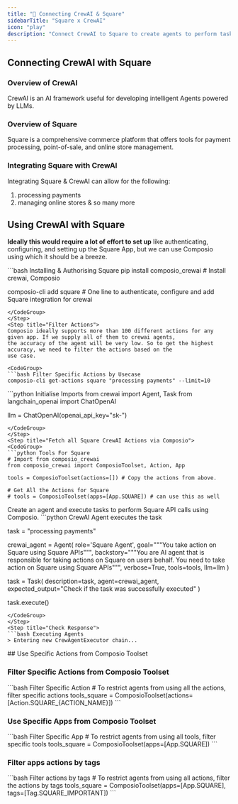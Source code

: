 ```yaml
---
title: "🚀 Connecting CrewAI & Square"
sidebarTitle: "Square x CrewAI"
icon: "play"
description: "Connect CrewAI to Square to create agents to perform tasks using natural language"
---
```


## Connecting CrewAI with Square

### Overview of CrewAI

CrewAI is an AI framework useful for developing intelligent Agents powered by LLMs.

### Overview of Square

Square is a comprehensive commerce platform that offers tools for payment processing, point-of-sale, and online store management.

### Integrating Square with CrewAI

Integrating Square & CrewAI can allow for the following:

1. processing payments
2. managing online stores
& so many more

## Using CrewAI with Square

<Steps>
<Step title="Setting Up the Environment">

**Ideally this would require a lot of effort to set up** like authenticating, configuring, and setting up the Square App, but we can use Composio using which it should be a breeze.

<CodeGroup>
```bash Installing & Authorising Square
pip install composio_crewai # Install crewai, Composio 

composio-cli add square # One line to authenticate, configure and add Square integration for crewai
```
</CodeGroup>
</Step>
<Step title="Filter Actions">
Composio ideally supports more than 100 different actions for any given app. If we supply all of them to crewai agents, 
the accuracy of the agent will be very low. So to get the highest accuracy, we need to filter the actions based on the 
use case.

<CodeGroup>
```bash Filter Specific Actions by Usecase
composio-cli get-actions square "processing payments" --limit=10
```
</CodeGroup>

</Step>
<Step title="Import Base Packages">

<CodeGroup>
```python Initialise Imports
from crewai import Agent, Task
from langchain_openai import ChatOpenAI

llm = ChatOpenAI(openai_api_key="sk-<OPENAI KEY>")
```
</CodeGroup>
</Step>
<Step title="Fetch all Square CrewAI Actions via Composio">
<CodeGroup>
```python Tools For Square
# Import from composio_crewai
from composio_crewai import ComposioToolset, Action, App

tools = ComposioToolset(actions=[]) # Copy the actions from above. 

# Get All the Actions for Square
# tools = ComposioToolset(apps=[App.SQUARE]) # can use this as well
```
</CodeGroup>
</Step>
<Step title="Execute the Agent">
Create an agent and execute tasks to perform Square API calls using Composio. 
<CodeGroup>
```python CrewAI Agent executes the task

task = "processing payments"

crewai_agent = Agent(
    role='Square Agent',
    goal="""You take action on Square using Square APIs""",
    backstory="""You are AI agent that is responsible for taking actions on Square on users behalf. You need to take action on Square using Square APIs""",
    verbose=True,
    tools=tools,
    llm=llm
)

task = Task(
    description=task,
    agent=crewai_agent,
    expected_output="Check if the task was successfully executed"
)

task.execute()
```
</CodeGroup>
</Step>
<Step title="Check Response">
```bash Executing Agents
> Entering new CrewAgentExecutor chain...
```
</Step>
</Steps>
## Use Specific Actions from Composio Toolset

### Filter Specific Actions from Composio Toolset

<CodeGroup>
```bash Filter Specific Action
# To restrict agents from using all the actions, filter specific actions
tools_square = ComposioToolset(actions=[Action.SQUARE_{ACTION_NAME}])
```
</CodeGroup>

### Use Specific Apps from Composio Toolset
<CodeGroup>
```bash Filter Specific App
# To restrict agents from using all tools, filter specific tools
tools_square = ComposioToolset(apps=[App.SQUARE])
```
</CodeGroup>

### Filter apps actions by tags 
<CodeGroup>
```bash Filter actions by tags
# To restrict agents from using all actions, filter the actions by tags
tools_square = ComposioToolset(apps=[App.SQUARE], tags=[Tag.SQUARE_IMPORTANT])
```
</CodeGroup>